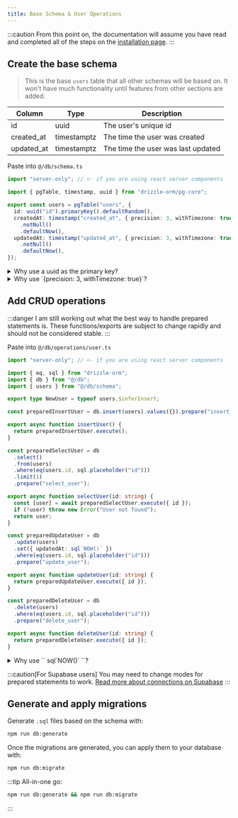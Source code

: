 ```yaml
---
title: Base Schema & User Operations
---
```


:::caution
From this point on, the documentation will assume you have read and completed all of the steps on the [installation page](/getting-started/installation).
:::

## Create the base schema

> This is the base `users` table that all other schemas will be based on. It won't have much functionality until features from other sections are added.

| Column     | Type        | Description                        |
| ---------- | ----------- | ---------------------------------- |
| id         | uuid        | The user's unique id               |
| created_at | timestamptz | The time the user was created      |
| updated_at | timestamptz | The time the user was last updated |

Paste into `@/db/schema.ts`

```ts title="@/db/schema.ts"
import "server-only"; // <- if you are using react server components

import { pgTable, timestamp, uuid } from "drizzle-orm/pg-core";

export const users = pgTable("users", {
  id: uuid("id").primaryKey().defaultRandom(),
  createdAt: timestamp("created_at", { precision: 3, withTimezone: true })
    .notNull()
    .defaultNow(),
  updatedAt: timestamp("updated_at", { precision: 3, withTimezone: true })
    .notNull()
    .defaultNow(),
});
```

<details>
  <summary>Why use a uuid as the primary key?</summary>

      A sequential id would be faster and take less space. However, it opens a [potential attack vector](https://cheatsheetseries.owasp.org/cheatsheets/Authorization_Cheat_Sheet.html#ensure-lookup-ids-are-not-accessible-even-when-guessed-or-cannot-be-tampered-with) for a bad actor to guess the ids of specific users.

      Using postgres built-in functionality has some advantages over third-party random id generators.

        - any application that connects to the database will automatically use the same random id generator

        - the uuid format can be enforced by the database

        - uuidv4 is ubiquitous, so any connected applications will likely be able to generate ids on-the-fly if they need to

      Overall, it's a good compromise between performance, security, and consistency.

</details>
<details>
  <summary>Why use `{precision: 3, withTimezone: true}`?</summary>

    **precision: 3**: The javascript Date object only supports [up to milliseconds](https://developer.mozilla.org/en-US/docs/Web/API/Performance_API/High_precision_timing#performance.now_vs._date.now) (3), so the default postgres [precision of microseconds](https://www.postgresql.org/docs/current/datatype-datetime.html#DATATYPE-DATETIME-INPUT) (6) is more resolution than most apps will ever use. The `timestamptz` type will use [8 bytes](https://www.postgresql.org/docs/current/datatype-datetime.html#DATATYPE-DATETIME) regardless of resolution, but rounding may [lead to smaller backups after compression.](https://dba.stackexchange.com/a/298981)

    **withTimezone: true**: Postgres stores a `TIMESTAMP WITH TIME ZONE` as essentially a UTC time with an offset. It can be thought of as a moment in time. Whereas a `TIMESTAMP WITHOUT TIME ZONE` ignores any timezone indication on the input. It's like reading the time on a wall clock. [It's generally considered](https://wiki.postgresql.org/wiki/Don%27t_Do_This#Don.27t_use_timestamp_.28without_time_zone.29) [best practice to](https://www.timescale.com/blog/best-practices-for-picking-postgresql-data-types/) [always use `timestamptz`](https://justatheory.com/2012/04/postgres-use-timestamptz/).

    If you can guarantee that all of your server and database instances are in the same timezone, then there probably won't be any practical difference between `timestamp` and `timestamptz`. However, there is no real advantage to using `timestamp`, [they both occupy 8 bytes](https://www.postgresql.org/docs/current/datatype-datetime.html#DATATYPE-DATETIME). ![That's free real estate](../../../assets/free-real-estate.gif)

</details>

## Add CRUD operations

:::danger
I am still working out what the best way to handle prepared statements is. These functions/exports are subject to change rapidly and should not be considered stable.
:::

Paste into `@/db/operations/user.ts`

```ts title="@/db/operations/user.ts"
import "server-only"; // <- if you are using react server components

import { eq, sql } from "drizzle-orm";
import { db } from "@/db";
import { users } from "@/db/schema";

export type NewUser = typeof users.$inferInsert;

const preparedInsertUser = db.insert(users).values({}).prepare("insert_user");

export async function insertUser() {
  return preparedInsertUser.execute();
}

const preparedSelectUser = db
  .select()
  .from(users)
  .where(eq(users.id, sql.placeholder("id")))
  .limit(1)
  .prepare("select_user");

export async function selectUser(id: string) {
  const [user] = await preparedSelectUser.execute({ id });
  if (!user) throw new Error("User not found");
  return user;
}

const preparedUpdateUser = db
  .update(users)
  .set({ updatedAt: sql`NOW()` })
  .where(eq(users.id, sql.placeholder("id")))
  .prepare("update_user");

export async function updateUser(id: string) {
  return preparedUpdateUser.execute({ id });
}

const preparedDeleteUser = db
  .delete(users)
  .where(eq(users.id, sql.placeholder("id")))
  .prepare("delete_user");

export async function deleteUser(id: string) {
  return preparedDeleteUser.execute({ id });
}
```

<details>
<summary>
  Why use `` sql`NOW()` ``?
</summary>

    This will ensure that the timestamp is consistent and created using the database's timezone.

    If `new Date()` was used instead, then the timestamp created would be in the local timezone of the server where the function was called. That could lead to inconsistency and unexpected behavior, especially if the database is in a different timezone.

</details>

:::caution[For Supabase users]
You may need to change modes for prepared statements to work. [Read more about connections on Supabase](https://supabase.com/docs/guides/database/connecting-to-postgres#connection-pooler)
:::

## Generate and apply migrations

Generate `.sql` files based on the schema with:

```sh
npm run db:generate
```

Once the migrations are generated, you can apply them to your database with:

```sh
npm run db:migrate
```

:::tip
All-in-one go:

```sh
npm run db:generate && npm run db:migrate
```

:::
